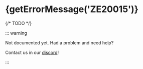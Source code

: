 
# {getErrorMessage('ZE20015')}

<ErrorInfo code="ZE20015" terminal />

{/* TODO */}

::: warning

Not documented yet. Had a problem and need help?

Contact us in our [discord](https://zephyr-cloud.io/discord)!

:::
